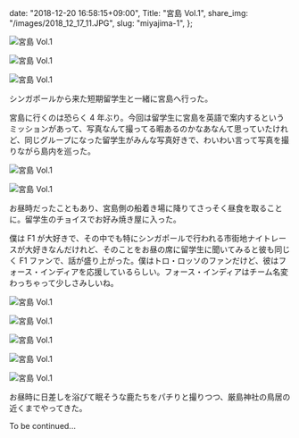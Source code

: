   date: "2018-12-20 16:58:15+09:00",
  Title: "宮島 Vol.1",
  share_img: "/images/2018_12_17_11.JPG",
  slug: "miyajima-1",
};

![宮島 Vol.1](/images/2018_12_17_3.JPG)

![宮島 Vol.1](/images/2018_12_17_4.JPG)

![宮島 Vol.1](/images/2018_12_17_5.JPG)

シンガポールから来た短期留学生と一緒に宮島へ行った。

宮島に行くのは恐らく 4 年ぶり。今回は留学生に宮島を英語で案内するというミッションがあって、写真なんて撮ってる暇あるのかなあなんて思っていたけれど、同じグループになった留学生がみんな写真好きで、わいわい言って写真を撮りながら島内を巡った。

![宮島 Vol.1](/images/2018_12_17_9.JPG)

![宮島 Vol.1](/images/2018_12_17_8.JPG)

お昼時だったこともあり、宮島側の船着き場に降りてさっそく昼食を取ることに。留学生のチョイスでお好み焼き屋に入った。

僕は F1 が大好きで、その中でも特にシンガポールで行われる市街地ナイトレースが大好きなんだけれど、そのことをお昼の席に留学生に聞いてみると彼も同じく F1 ファンで、話が盛り上がった。僕はトロ・ロッソのファンだけど、彼はフォース・インディアを応援しているらしい。フォース・インディアはチーム名変わっちゃって少しさみしいね。

![宮島 Vol.1](/images/2018_12_17_6.JPG)

![宮島 Vol.1](/images/2018_12_17_7.JPG)

![宮島 Vol.1](/images/2018_12_17_10.JPG)

![宮島 Vol.1](/images/2018_12_17_12.JPG)

![宮島 Vol.1](/images/2018_12_17_11.JPG)

お昼時に日差しを浴びて眠そうな鹿たちをパチりと撮りつつ、厳島神社の鳥居の近くまでやってきた。

To be continued...
